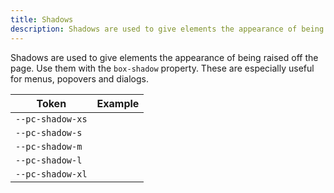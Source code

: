 ```yaml
---
title: Shadows
description: Shadows are used to give elements the appearance of being raised off the page. Use them with the box-shadow property. These are especially useful for menus, popovers and dialogs.
---
```


Shadows are used to give elements the appearance of being raised off the page. Use them with the `box-shadow` property. These are especially useful for menus, popovers and dialogs.

| Token            |                                 Example                                 |
| ---------------- | :---------------------------------------------------------------------: |
| `--pc-shadow-xs` | <div class="shadow-demo" style="box-shadow: var(--pc-shadow-xs)"></div> |
| `--pc-shadow-s`  | <div class="shadow-demo" style="box-shadow: var(--pc-shadow-s)"></div>  |
| `--pc-shadow-m`  | <div class="shadow-demo" style="box-shadow: var(--pc-shadow-m)"></div>  |
| `--pc-shadow-l`  | <div class="shadow-demo" style="box-shadow: var(--pc-shadow-l)"></div>  |
| `--pc-shadow-xl` | <div class="shadow-demo" style="box-shadow: var(--pc-shadow-xl)"></div> |
